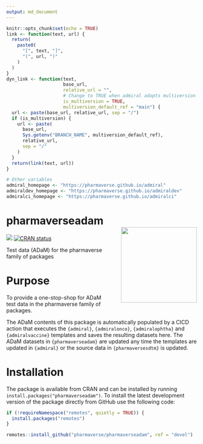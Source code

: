 ```yaml
---
output: md_document
---
```


```r
knitr::opts_chunk$set(echo = TRUE)
link <- function(text, url) {
  return(
    paste0(
      "[", text, "]",
      "(", url, ")"
    )
  )
}
dyn_link <- function(text,
                     base_url,
                     relative_url = "",
                     # Change to TRUE when admiral adopts multiversion docs
                     is_multiversion = TRUE,
                     multiversion_default_ref = "main") {
  url <- paste(base_url, relative_url, sep = "/")
  if (is_multiversion) {
    url <- paste(
      base_url,
      Sys.getenv("BRANCH_NAME", multiversion_default_ref),
      relative_url,
      sep = "/"
    )
  }
  return(link(text, url))
}

# Other variables
admiral_homepage <- "https://pharmaverse.github.io/admiral"
admiraldev_homepage <- "https://pharmaverse.github.io/admiraldev"
admiralci_homepage <- "https://pharmaverse.github.io/admiralci"
```

<!-- Please do not edit the README.md file as it is auto-generated after PR merges. Only edit the README.Rmd file -->
<!-- The purpose of this is to enable dynamic links using dyn_link function above to access devel/main admiral homepage respectively -->
<!-- To test this in your feature branch use code: rmarkdown::render("README.Rmd", output_format ="md_document") -->

# pharmaverseadam <img src="man/figures/logo.png" align="right" width="200" style="margin-left:50px;"/>

<!-- badges: start -->
[<img src="http://pharmaverse.org/shields/pharmaverseadam.svg">](https://pharmaverse.org)
[![CRAN status](https://www.r-pkg.org/badges/version/pharmaverseadam)](https://CRAN.R-project.org/package=pharmaverseadam)
<!-- badges: end -->

Test data (ADaM) for the pharmaverse family of packages

# Purpose

To provide a one-stop-shop for ADaM test data in the pharmaverse family of packages.


The ADaM contents of this package is automatically populated by a CICD action that executes the `{admiral}`, `{admiralonco}`, `{admiralophtha}` and `{admiralvaccine}` templates and saves the resulting datasets here. The ADaM datasets in `{pharmaverseadam}` are updated any time the templates are updated in `{admiral}` or the source data in `{pharmaversesdtm}` is updated.

# Installation

The package is available from CRAN and can be installed by running `install.packages("pharmaverseadam")`. To install the latest development version of the package directly from GitHub use the following code:

``` r
if (!requireNamespace("remotes", quietly = TRUE)) {
  install.packages("remotes")
}

remotes::install_github("pharmaverse/pharmaverseadam", ref = "devel")
```
